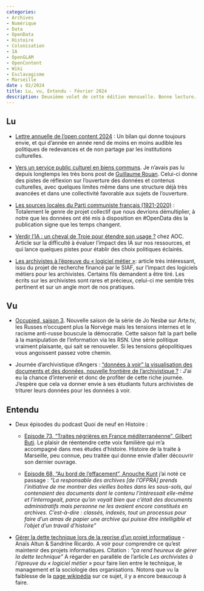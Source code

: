 ```yaml
---
categories:
- Archives
- Numérique
- Data
- OpenData
- Histoire
- Colonisation
- IA
- OpenGLAM 
- OpenContent 
- Wiki 
- Esclavagisme 
- Marseille
date : 02/2024
title: Lu, vu, Entendu - Février 2024
description: Deuxième volet de cette édition mensuelle. Bonne lecture.
---
```


## Lu

* [Lettre annuelle de l’open content 2024](https://www.wikimedia.fr/lettre-annuelle-de-lopen-content/) : Un bilan qui donne toujours envie, et qui d'année en année rend de moins en moins audible les politiques de redevances et de non partage par les institutions culturelles.

* [Vers un service public culturel en biens communs](https://grouan.fr/2023/12/04/creative-commons-certification-projetfinal-vers-un-service-public-culturel-en-biens-communs/). Je n'avais pas lu depuis longtemps les très bons post de [Guillaume Rouan](https://mamot.fr/@grouan). Celui-ci donne des pistes de réflexion sur l'ouverture des données et contenus culturelles, avec quelques limites même dans une structure déjà très avancées et dans une collectivité favorable aux sujets de l'ouverture.

* [Les sources locales du Parti communiste français (1921-2020)](https://francearchives.gouv.fr/fr/article/526498098) : Totalement le genre de projet collectif que nous devrions démultiplier, à notre que les données ont été mis à disposition en #OpenData dès la publication signe que les temps changent.

* [Verdir l’IA : un cheval de Troie pour étendre son usage ?](https://aoc.media/analyse/2024/01/31/verdir-lia-un-cheval-de-troie-pour-etendre-son-usage/) chez AOC. Article sur la difficulté à évaluer l'impact des IA sur nos ressources, et qui lance quelques pistes pour établir des choix politiques éclairés.

* [Les archivistes à l’épreuve du « logiciel métier »](https://journals.openedition.org/socio-anthropologie/13375): article très intéressant, issu du projet de recherche financé par le SIAF, sur l'impact des logiciels métiers pour les archivistes. Certains fils demandent a être tiré. Les écrits sur les archivistes sont rares et précieux, celui-ci me semble très pertinent et sur un angle mort de nos pratiques.


## Vu
 
* [Occupied, saison 3](https://www.arte.tv/fr/videos/RC-021466/occupied). Nouvelle saison de la série de Jo Nesbø sur Arte.tv, les Russes n'occupent plus la Norvège mais les tensions internes et le racisme anti-russe bouscule la démocratie. Cette saison fait la part belle à la manipulation de l'information via les RSN. Une série politique vraiment plaisante, qui sait se renouveler. Si les tensions géopolitiques vous angoissent passez votre chemin.

* Journée d'archivistique d'Angers : ["données à voir" la visualisation des documents et des données, nouvelle frontière de l'archivistique ?](https://www.linkedin.com/in/journ%C3%A9e-d-archivistique-d-angers-b58b47223/) : J'ai eu la chance d'intervenir et donc de profiter de cette riche journée. J'espère que cela va donner envie à ses étudiants futurs archivistes de triturer leurs données pour les données à voir.


## Entendu

* Deux épisodes du podcast Quoi de neuf en Histoire : 

    * [Episode 73, "Traites négrières en France méditerranéenne", Gilbert Buti](https://podcast.ausha.co/quoi-de-neuf-en-histoire/episode-73-traites-negrieres-en-france-mediterraneenne-gilbert-buti). Le plaisir de réentendre cette voix familière qui m'a accompagné dans mes études d'histoire. Histoire de la traite à Marseille, peu connue, peu traitée qui donne envie d'aller découvrir son dernier ouvrage.

    * [Episode 68, "Au bord de l'effacement", Anouche Kunt](https://podcast.ausha.co/quoi-de-neuf-en-histoire/episode-68-au-bord-de-l-effacement-anouche-kunt) j'ai noté ce passage : _"La responsable des archives [de l'OFPRA] prends l'initiative de me montrer des vieilles boites dans les sous-sols, qui contenaient des documents dont le contenu l'intéressait elle-même et l’interrogeait, parce qu'on voyait bien que c'était des documents administratifs mais personne ne les avaient encore constitués en archives. C'est-à-dire : classés, indexés, tout un processus pour faire d'un amas de papier une archive qui puisse être intelligible et l'objet d'un travail d'histoire"_

* [Gérer la dette technique lors de la reprise d’un projet informatique](https://peertube.designersethiques.org/w/93fce474-fd7a-454a-8416-d8120f7faad9) - Anaïs Altun & Sandrine Ricardo. A voir pour comprendre ce qu'est maintenir des projets informatiques. Citation : _"ça rend heureux de gérer la dette technique"_ A régarder en parallèle de l'article _Les archivistes à l’épreuve du « logiciel métier »_ pour faire lien entre le technique, le management et la sociologie des organisations. Notons que vu la faiblesse de la [page wikipédia](https://fr.wikipedia.org/wiki/Dette_technique) sur ce sujet, il y a encore beaucoup à faire.